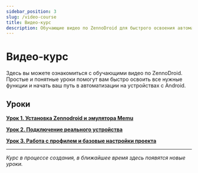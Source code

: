 ```yaml
---
sidebar_position: 3
slug: /video-course
title: Видео-курс
description: Обучающие видео по ZennoDroid для быстрого освоения автоматизации на Android.
---
```


# Видео-курс

Здесь вы можете ознакомиться с обучающими видео по ZennoDroid. Простые и понятные уроки помогут вам быстро освоить все нужные функции и начать ваш путь в автоматизации на устройствах с Android.

## Уроки

**[Урок 1. Установка Zennodroid и эмулятора Memu](https://disk.yandex.ru/i/mF9ebk75j_0szA)**

**[Урок 2. Подключение реального устройства](https://disk.yandex.ru/i/1qPCGKXfp-ctbA)**

**[Урок 3. Работа с профилем и базовые настройки проекта](https://disk.yandex.ru/i/uQDidzuMa7E5xA)**

---

*Курс в процессе создания, в ближайшее время здесь появятся новые уроки.* 